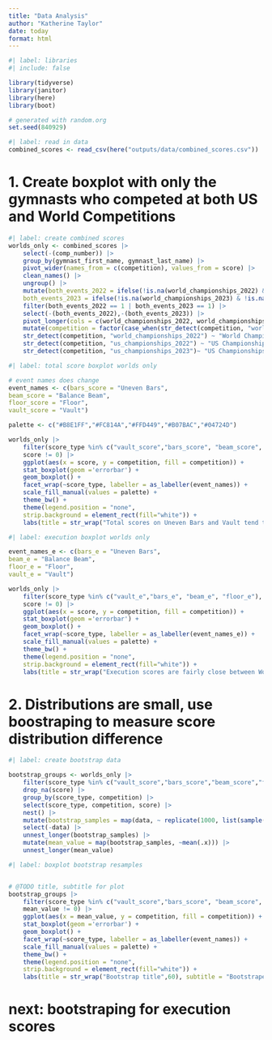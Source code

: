```yaml
---
title: "Data Analysis"
author: "Katherine Taylor"
date: today
format: html
---
```



```r
#| label: libraries
#| include: false

library(tidyverse)
library(janitor)
library(here)
library(boot)

# generated with random.org
set.seed(840929)
```


```r
#| label: read in data
combined_scores <- read_csv(here("outputs/data/combined_scores.csv"))
```


# 1. Create boxplot with only the gymnasts who competed at both US and World Competitions

```r
#| label: create combined scores
worlds_only <- combined_scores |>
    select(-(comp_number)) |> 
    group_by(gymnast_first_name, gymnast_last_name) |> 
    pivot_wider(names_from = c(competition), values_from = score) |> 
    clean_names() |> 
    ungroup() |> 
    mutate(both_events_2022 = ifelse(!is.na(world_championships_2022) & !is.na(us_championships_2022),1,0),
    both_events_2023 = ifelse(!is.na(world_championships_2023) & !is.na(us_championships_2023),1,0)) |> 
    filter(both_events_2022 == 1 | both_events_2023 == 1) |> 
    select(-(both_events_2022),-(both_events_2023)) |> 
    pivot_longer(cols = c(world_championships_2022, world_championships_2023, us_championships_2022, us_championships_2023), names_to = "competition", values_to = "score") |> 
    mutate(competition = factor(case_when(str_detect(competition, "world_championships_2023") ~ "World Championships 2023",
    str_detect(competition, "world_championships_2022") ~ "World Championships 2022",
    str_detect(competition, "us_championships_2022") ~ "US Championships 2022",
    str_detect(competition, "us_championships_2023")~ "US Championships 2023"), levels = c("World Championships 2023","US Championships 2023","World Championships 2022","US Championships 2022")))
```


```r
#| label: total score boxplot worlds only 

# event names does change
event_names <- c(bars_score = "Uneven Bars",
beam_score = "Balance Beam",
floor_score = "Floor",
vault_score = "Vault")

palette <- c("#B8E1FF","#FC814A","#FFD449","#B07BAC","#04724D")

worlds_only |> 
    filter(score_type %in% c("vault_score","bars_score", "beam_score", "floor_score"),
    score != 0) |> 
    ggplot(aes(x = score, y = competition, fill = competition)) +
    stat_boxplot(geom ='errorbar') +
    geom_boxplot() +
    facet_wrap(~score_type, labeller = as_labeller(event_names)) +
    scale_fill_manual(values = palette) +
    theme_bw() +
    theme(legend.position = "none",
    strip.background = element_rect(fill="white")) +
    labs(title = str_wrap("Total scores on Uneven Bars and Vault tend to be lower at World Championships",60), subtitle = "Gymnastics total score by event by competition, worlds competitors only", caption = "Data from https://usagym.org/results/2023/ and https://usagym.org/results/2022/", x = "Total Score", y = "Competition")
```

```r
#| label: execution boxplot worlds only 

event_names_e <- c(bars_e = "Uneven Bars",
beam_e = "Balance Beam",
floor_e = "Floor",
vault_e = "Vault")

worlds_only |> 
    filter(score_type %in% c("vault_e","bars_e", "beam_e", "floor_e"),
    score != 0) |> 
    ggplot(aes(x = score, y = competition, fill = competition)) +
    stat_boxplot(geom ='errorbar') +
    geom_boxplot() +
    facet_wrap(~score_type, labeller = as_labeller(event_names_e)) +
    scale_fill_manual(values = palette) +
    theme_bw() +
    theme(legend.position = "none",
    strip.background = element_rect(fill="white")) +
    labs(title = str_wrap("Execution scores are fairly close between World and US Championships ",60), subtitle = "Gymnastics execution score by event by competition, worlds competitors only", caption = "Data from https://usagym.org/results/2023/ and https://usagym.org/results/2022/", x = "Execution Score", y = "Competition")
```

# 2. Distributions are small, use boostraping to measure score distribution difference


```r
#| label: create bootstrap data

bootstrap_groups <- worlds_only |> 
    filter(score_type %in% c("vault_score","bars_score","beam_score","floor_score") & score != 0) |> 
    drop_na(score) |> 
    group_by(score_type, competition) |>
    select(score_type, competition, score) |> 
    nest() |> 
    mutate(bootstrap_samples = map(data, ~ replicate(1000, list(sample(.x$score, length(.x$score), replace = TRUE))))) |> 
    select(-data) |> 
    unnest_longer(bootstrap_samples) |> 
    mutate(mean_value = map(bootstrap_samples, ~mean(.x))) |> 
    unnest_longer(mean_value)
```



```r
#| label: boxplot bootstrap resamples 


# @TODO title, subtitle for plot
bootstrap_groups |> 
    filter(score_type %in% c("vault_score","bars_score", "beam_score", "floor_score"),
    mean_value != 0) |> 
    ggplot(aes(x = mean_value, y = competition, fill = competition)) +
    stat_boxplot(geom ='errorbar') +
    geom_boxplot() +
    facet_wrap(~score_type, labeller = as_labeller(event_names)) +
    scale_fill_manual(values = palette) +
    theme_bw() +
    theme(legend.position = "none",
    strip.background = element_rect(fill="white")) +
    labs(title = str_wrap("Bootstrap title",60), subtitle = "Bootstraped samples", caption = "Data from https://usagym.org/results/2023/ and https://usagym.org/results/2022/", x = "Total Score", y = "Competition")
```

# next: bootstraping for execution scores 
